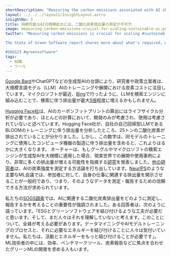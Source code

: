 ```yaml
---
shortDescription: "Measuring the carbon emissions associated with AI should be a high priority."
layout: ../../../layouts/InsightLayout.astro
insightNo: 3
title: 持続可能なAIの規模拡大には、二酸化炭素排出量の測定が不可欠
image: measuring-carbon-emissions-crucial-for-scaling-sustainable-ai.png
twitter: "Measuring carbon emissions is crucial for scaling #sustainable #AI.

The State of Green Software report shares more about what's required, what's been learned, and what's being said. Learn more ➡️ https://stateof.greensoftware.foundation

#SOGS23 #greensoftware"
tags:
  - 知識
  - ツール
---
```


[Google Bard](https://blog.google/technology/ai/bard-google-ai-search-updates/)やChatGPTなどの生成型AIの台頭により、研究者や政策立案者は、大規模言語モデル（LLM）AIのトレーニングや展開における炭素コストに注目しています。マイクロソフトが最近、[Bing](https://blogs.microsoft.com/blog/2023/02/07/reinventing-search-with-a-new-ai-powered-microsoft-bing-and-edge-your-copilot-for-the-web/)で行ったように、LLMを検索エンジンに組み込むことで、検索に伴う排出量が最大[5倍](https://www.wired.com/story/the-generative-ai-search-race-has-a-dirty-secret/)程度に増えるかもしれません。

[Hugging Face社](https://www.technologyreview.com/2022/11/14/1063192/were-getting-a-better-idea-of-ais-true-carbon-footprint/?utm_campaign=site_visitor.unpaid.engagement&utm_medium=social&utm_source=Twitter)は、AIのカーボンフットプリントの算出にはライフサイクル分析が必要であり、ほとんどの計算において、開発のみが考慮され、使用は考慮されていないと述べています。Hugging Face社が、自社の自己回帰型LLMであるBLOOMのトレーニングに伴う排出量を分析したところ、25トンの二酸化炭素が排出されていることが分かりました。しかし、この数字は、同モデルのトレーニングに使用したコンピュータ機器の製造に伴う排出量を含めると、これよりはるかに大きくなります。 ネーチャーは、もしグーグルやマイクロソフトの検索エンジンが生成型AIを大規模に適用した場合、現実世界での展開や使用事例により、非常に多くの排出量が増える可能性を指摘する[研究](https://www.nature.com/articles/s41558-022-01377-7.epdf?sharing_token=9e-bFueAeSV6vGpPAd-5KtRgN0jAjWel9jnR3ZoTv0PFrrDwT9y68ah6oNg1ZvjBWAxMZ3Ity9XQ-fQRK8yGJZxDTxttsTqmamWfSOS64Zyszg7YlNN2SYCA5pLGADL3wWhuozO9qcTcBnVr0LAMV_lF8b29RNcWtRU5bg8_H0I6BVZxSSpmCEJlgRIVoT9I-VxvZIYdOQP6xmHThhCW6bWLb_TqLnsAB9R91Hge1m0%3D&tracking_referrer=www.technologyreview.com)を発表しました。[他の研究者](https://www.microsoft.com/en-us/research/uploads/prod/2022/06/CO2_azure_paper.pdf)は、AIの炭素強度を測定する方法論を打ち出しています。[NeurIPS](https://nips.cc/)のような主要なML会議では、参加者に対して、自身の仕事に関連する排出量を開示させることが一般的であり、つまり、そのようなデータを測定・報告するための信頼できる方法が求められています。

私たちの[SOGS調査](../survey)では、AIに関連する二酸化炭素排出量をどのように測定し、報告するかを考えることの重要性が強調されました。ある回答者は、次のように語っています。「ESGとグリーンソフトウェアを結び付けるような工夫が必要だと思います。そして、まだ人々はそれを理解していないと考えます。このことについて、全員が考える必要があります。データマイニングやAIモデルトレーニングのプロセスと、それに必要なエネルギーを結び付けることに人々は気付いていません。私たちは、活動とエネルギーをもっと結び付けることが必要です」。 ML技術者の中には、効率、ベンチマークツール、炭素報告などに焦点を合わせたグリーンMLの開発を求める人もいます。
